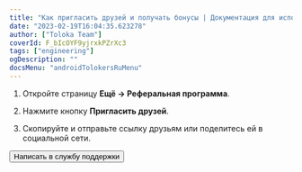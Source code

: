 ```yaml
---
title: "Как пригласить друзей и получать бонусы | Документация для исполнителей Толоки"
date: "2023-02-19T16:04:35.623278"
author: ["Toloka Team"]
coverId: F_bIcOYF9yjrxkPZrXc3
tags: ["engineering"]
ogDescription: ""
docsMenu: "androidTolokersRuMenu"
---
```



<RuReferalContent1/>

1. Откройте страницу **Ещё → Реферальная программа**.

1. Нажмите кнопку **Пригласить друзей**.

1. Скопируйте и отправьте ссылку друзьям или поделитесь ей в социальной сети.

<RuReferalContent2/>

<Button themeColor="light" view="default" size="l" type="link" url="./troubleshooting/troubleshooting#not_working_properly">Написать в службу поддержки</Button>

